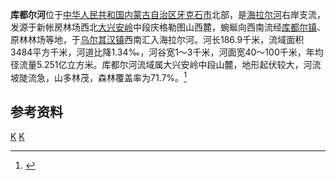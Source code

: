 '''库都尔河'''位于[[中华人民共和国|中华人民共和国]][[内蒙古自治区|内蒙古自治区]][[牙克石市|牙克石市]]北部，是[[海拉尔河|海拉尔河]]右岸支流，发源于新帐房林场西北[[大兴安岭|大兴安岭]]中段庆格勒图山西麓，蜿蜒向西南流经[[库都尔镇|库都尔镇]]、原林林场等地，于[[乌尔其汉镇|乌尔其汉镇]]西南汇入海拉尔河。河长186.9千米，流域面积3484平方千米，河道比降1.34‰，河谷宽1～3千米，河面宽40～100千米，年均径流量5.251亿立方米。库都尔河流域属大兴安岭中段山麓，地形起伏较大，河流坡陡流急，山多林茂，森林覆盖率为71.7%。<ref name="中国河湖大典">{{cite book zh |author=《[[中国河湖大典|中国河湖大典]]》编纂委员会 |title=《中国河湖大典·黑龙江、辽河卷》 |format=M |edition=1 |location=北京 |publisher=中国水利水电出版社 |date=2014年4月 |pages=11页 |id= ISBN 978-7-5170-1950-3}}</ref>

== 参考资料 ==
{{reflist}}

{{黑龙江水系}}
[[Category:内蒙古河流|K]]
[[Category:黑龍江水系|K]]